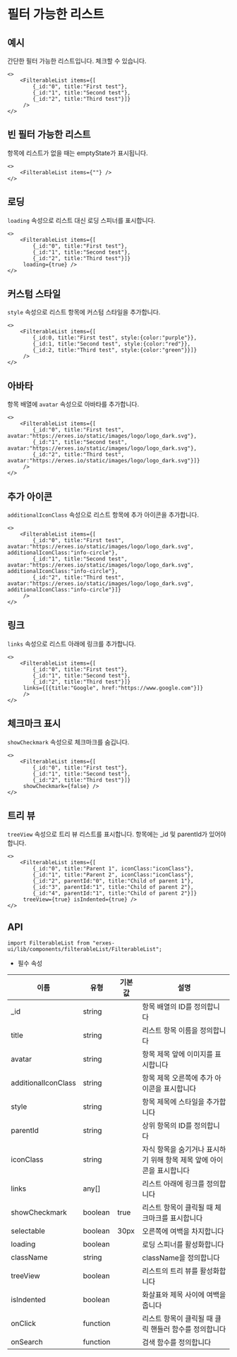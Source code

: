 
<HeroPattern />

# 필터 가능한 리스트
## **예시**
간단한 필터 가능한 리스트입니다. 체크할 수 있습니다.

```tsx
<>
	<FilterableList items={[
		{_id:"0", title:"First test"},
		{_id:"1", title:"Second test"},
		{_id:"2", title:"Third test"}]}
	 />
</>
```

## **빈 필터 가능한 리스트**
항목에 리스트가 없을 때는 emptyState가 표시됩니다.

```tsx
<>
	<FilterableList items={""} />
</>
```

## **로딩**
`loading` 속성으로 리스트 대신 로딩 스피너를 표시합니다.

```tsx
<>
	<FilterableList items={[
		{_id:"0", title:"First test"},
		{_id:"1", title:"Second test"},
		{_id:"2", title:"Third test"}]}
	 loading={true} />
</>
```
## **커스텀 스타일**
`style` 속성으로 리스트 항목에 커스텀 스타일을 추가합니다.

```tsx
<>
	<FilterableList items={[
		{_id:0, title:"First test", style:{color:"purple"}},
		{_id:1, title:"Second test", style:{color:"red"}},
		{_id:2, title:"Third test", style:{color:"green"}}]}
	 />
</>
```

## **아바타**
항목 배열에 `avatar` 속성으로 아바타를 추가합니다.
```tsx
<>
	<FilterableList items={[
		{_id:"0", title:"First test", avatar:"https://erxes.io/static/images/logo/logo_dark.svg"},
		{_id:"1", title:"Second test", avatar:"https://erxes.io/static/images/logo/logo_dark.svg"},
		{_id:"2", title:"Third test", avatar:"https://erxes.io/static/images/logo/logo_dark.svg"}]}
	 />
</>
```

## **추가 아이콘**
`additionalIconClass` 속성으로 리스트 항목에 추가 아이콘을 추가합니다.

```tsx
<>
	<FilterableList items={[
		{_id:"0", title:"First test", avatar:"https://erxes.io/static/images/logo/logo_dark.svg", additionalIconClass:"info-circle"},
		{_id:"1", title:"Second test", avatar:"https://erxes.io/static/images/logo/logo_dark.svg", additionalIconClass:"info-circle"},
		{_id:"2", title:"Third test", avatar:"https://erxes.io/static/images/logo/logo_dark.svg", additionalIconClass:"info-circle"}]}
	 />
</>
```

## **링크**
`links` 속성으로 리스트 아래에 링크를 추가합니다.

```tsx
<>
	<FilterableList items={[
		{_id:"0", title:"First test"},
		{_id:"1", title:"Second test"},
		{_id:"2", title:"Third test"}]}
	 links={[{title:"Google", href:"https://www.google.com"}]}
	 />
</>
```

## **체크마크 표시**
`showCheckmark` 속성으로 체크마크를 숨깁니다.

```tsx
<>
	<FilterableList items={[
		{_id:"0", title:"First test"},
		{_id:"1", title:"Second test"},
		{_id:"2", title:"Third test"}]}
	 showCheckmark={false} />
</>
```

## **트리 뷰**
`treeView` 속성으로 트리 뷰 리스트를 표시합니다. 항목에는 _id 및 parentId가 있어야 합니다.
```tsx
<>
	<FilterableList items={[
		{_id:"0", title:"Parent 1", iconClass:"iconClass"},
		{_id:"1", title:"Parent 2", iconClass:"iconClass"},
		{_id:"2", parentId:"0", title:"Child of parent 1"},
		{_id:"3", parentId:"1", title:"Child of parent 2"},
		{_id:"4", parentId:"1", title:"Child of parent 2"}]}
	 treeView={true} isIndented={true} />
</>
```

## **API**

```tsx
import FilterableList from "erxes-ui/lib/components/filterableList/FilterableList";
```
* 필수 속성

| 이름 | 유형 | 기본값 | 설명 |
| ---| --- | ---| --- |
| _id | string |  | 항목 배열의 ID를 정의합니다 |
| title	 | string |  | 리스트 항목 이름을 정의합니다 |
| avatar | string| | 항목 제목 앞에 이미지를 표시합니다 |
| additionalIconClass | string |  | 항목 제목 오른쪽에 추가 아이콘을 표시합니다 |
| style	 | string |  | 항목 제목에 스타일을 추가합니다 |
| parentId | string |  | 상위 항목의 ID를 정의합니다 |
| iconClass | string |  | 자식 항목을 숨기거나 표시하기 위해 항목 제목 앞에 아이콘을 표시합니다 |
| links | any[]	 |  | 리스트 아래에 링크를 정의합니다 |
| showCheckmark | boolean | true | 리스트 항목이 클릭될 때 체크마크를 표시합니다 |
| selectable | boolean | 30px | 오른쪽에 여백을 차지합니다 |
| loading | boolean |  | 로딩 스피너를 활성화합니다 |
| className	 | string |  | className을 정의합니다 |
| treeView | boolean |  | 리스트의 트리 뷰를 활성화합니다 |
| isIndented | boolean |  | 화살표와 제목 사이에 여백을 줍니다 |
| onClick | function |  | 리스트 항목이 클릭될 때 클릭 핸들러 함수를 정의합니다 |
| onSearch | function |  | 검색 함수를 정의합니다 |
